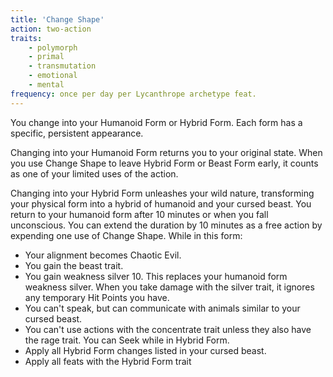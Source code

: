 ```yaml
---
title: 'Change Shape'
action: two-action
traits:
    - polymorph
    - primal
    - transmutation
    - emotional
    - mental
frequency: once per day per Lycanthrope archetype feat.
---
```


You change into your Humanoid Form or Hybrid Form. Each form has a specific, persistent appearance.

Changing into your Humanoid Form returns you to your original state. When you use Change Shape to leave Hybrid Form or Beast Form early, it counts as one of your limited uses of the action.

Changing into your Hybrid Form unleashes your wild nature, transforming your physical form into a hybrid of humanoid and your cursed beast. You return to your humanoid form after 10 minutes or when you fall unconscious. You can extend the duration by 10 minutes as a free action by expending one use of Change Shape. While in this form:

-   Your alignment becomes Chaotic Evil.
-   You gain the beast trait.
-   You gain weakness silver 10. This replaces your humanoid form weakness silver. When you take damage with the silver trait, it ignores any temporary Hit Points you have.
-   You can't speak, but can communicate with animals similar to your cursed beast.
-   You can't use actions with the concentrate trait unless they also have the rage trait. You can Seek while in Hybrid Form.
-   Apply all Hybrid Form changes listed in your cursed beast.
-   Apply all feats with the Hybrid Form trait
